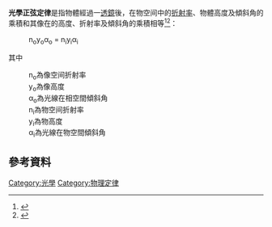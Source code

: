 '''光學正弦定律'''是指物體經過一[[透鏡|透鏡]]後，在物空间中的[[折射率|折射率]]、物體高度及傾斜角的乘積和其像在{{le|光學空間|Optical space|像空间}}的高度、折射率及傾斜角的乘積相等<ref name="Kingslake2012">{{cite book|author=Rudolf Kingslake|title=Lens Design Fundamentals|url=http://books.google.com/books?id=7YMXAAAAQBAJ&pg=PA157|date=2 December 2012|publisher=Elsevier Science|isbn=978-0-08-051009-5|pages=157–}}</ref><ref name="Mahajan1998">{{cite book|author=Virendra N. Mahajan|title=Optical Imaging and Aberrations: Ray geometrical optics|url=http://books.google.com/books?id=Jg1JW4kWD1UC&pg=PA186|year=1998|publisher=SPIE Press|isbn=978-0-8194-2515-7|pages=186–}}</ref>：

:n<sub>o</sub>y<sub>o</sub>α<sub>o</sub> = n<sub>i</sub>y<sub>i</sub>α<sub>i</sub>

其中
:n<sub>o</sub>為像空间折射率
:y<sub>o</sub>為像高度
:α<sub>o</sub>為光線在相空間傾斜角
:n<sub>i</sub>為物空间折射率
:y<sub>i</sub>為物高度
:α<sub>i</sub>為光線在物空間傾斜角


==參考資料==
{{reflist}}

[[Category:光學|Category:光學]]
[[Category:物理定律|Category:物理定律]]

{{optics-stub}}